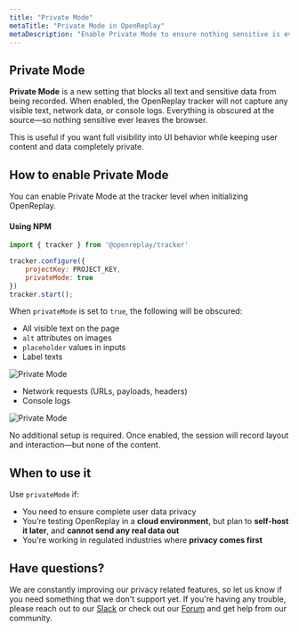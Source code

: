 ```yaml
---
title: "Private Mode"
metaTitle: "Private Mode in OpenReplay"
metaDescription: "Enable Private Mode to ensure nothing sensitive is ever recorded in your session recordings."
---
```


## Private Mode

**Private Mode** is a new setting that blocks all text and sensitive data from being recorded. When enabled, the OpenReplay tracker will not capture any visible text, network data, or console logs. Everything is obscured at the source—so nothing sensitive ever leaves the browser.

This is useful if you want full visibility into UI behavior while keeping user content and data completely private.

## How to enable Private Mode

You can enable Private Mode at the tracker level when initializing OpenReplay.

#### Using NPM

```js
import { tracker } from '@openreplay/tracker'

tracker.configure({
    projectKey: PROJECT_KEY,
    privateMode: true
})
tracker.start();
```

When `privateMode` is set to `true`, the following will be obscured:

- All visible text on the page  
- `alt` attributes on images  
- `placeholder` values in inputs  
- Label texts  

<div style={{ display: 'flex', justifyContent: 'center', alignItems: 'center' }}>
  <img src="/images/javascript-sdk/private-mode.png" alt="Private Mode" style={{ width: '700px', height: 'auto' }} />
</div>

- Network requests (URLs, payloads, headers)  
- Console logs

<div style={{ display: 'flex', justifyContent: 'center', alignItems: 'center' }}>
  <img src="/images/javascript-sdk/private-mode-network.png" alt="Private Mode" style={{ width: '700px', height: 'auto' }} />
</div>

No additional setup is required. Once enabled, the session will record layout and interaction—but none of the content.


## When to use it

Use `privateMode` if:

- You need to ensure complete user data privacy
- You’re testing OpenReplay in a **cloud environment**, but plan to **self-host it later**, and **cannot send any real data out**
- You're working in regulated industries where **privacy comes first**

## Have questions?

We are constantly improving our privacy related features, so let us know if you need something that we don't support yet. If you're having any trouble, please reach out to our [Slack](https://slack.openreplay.com) or check out our [Forum](https://forum.openreplay.com) and get help from our community.
